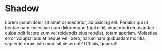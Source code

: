 
<Meta title="CSS/Dark/Shadow" />

# Shadow

Lorem ipsum dolor sit amet consectetur, adipisicing elit. Pariatur qui ut
beatae nam molestiae cum doloremque fugit nihil, vitae modi recusandae culpa
odit facere eum vel reiciendis eius repellat, totam aperiam. Molestiae error
voluptatibus et neque vel libero, harum nam quibusdam mollitia, sapiente rerum
iste modi sit deserunt? Officiis, quaerat!


<DesignTokenDocBlock categoryName="dist/css/Dark/shadow.css" maxHeight={10000} />
